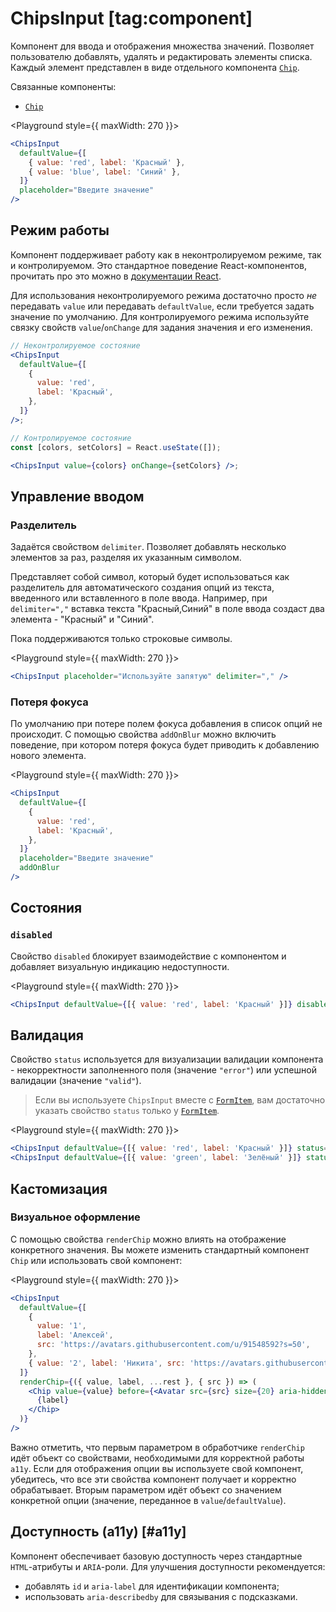 <Overview>

# ChipsInput [tag:component]

Компонент для ввода и отображения множества значений.
Позволяет пользователю добавлять, удалять и редактировать элементы списка.
Каждый элемент представлен в виде отдельного компонента [`Chip`](/components/chip).

Связанные компоненты:

- [`Chip`](/components/chip)

</Overview>

<Playground style={{ maxWidth: 270 }}>
  ```jsx
  <ChipsInput
    defaultValue={[
      { value: 'red', label: 'Красный' },
      { value: 'blue', label: 'Синий' },
    ]}
    placeholder="Введите значение"
  />
  ```
</Playground>

## Режим работы

Компонент поддерживает работу как в неконтролируемом режиме, так и контролируемом. Это стандартное поведение
React-компонентов, прочитать про это можно в [документации React](https://react.dev/reference/react-dom/components/input#controlling-an-input-with-a-state-variable).

Для использования неконтролируемого режима достаточно просто _не_ передавать `value` или передавать `defaultValue`, если
требуется задать значение по умолчанию.
Для контролируемого режима используйте связку свойств `value`/`onChange` для задания значения и его изменения.

```jsx
// Неконтролируемое состояние
<ChipsInput
  defaultValue={[
    {
      value: 'red',
      label: 'Красный',
    },
  ]}
/>;

// Контролируемое состояние
const [colors, setColors] = React.useState([]);

<ChipsInput value={colors} onChange={setColors} />;
```

## Управление вводом

### Разделитель

Задаётся свойством `delimiter`. Позволяет добавлять несколько элементов за раз, разделяя их указанным символом.

Представляет собой символ, который будет использоваться как разделитель для автоматического создания опций из текста,
введенного или вставленного в поле ввода. Например, при `delimiter=","` вставка текста "Красный,Синий" в поле ввода
создаст два элемента - "Красный" и "Синий".

Пока поддерживаются только строковые символы.

<Playground style={{ maxWidth: 270 }}>
  ```jsx
  <ChipsInput placeholder="Используйте запятую" delimiter="," />
  ```
</Playground>

### Потеря фокуса

По умолчанию при потере полем фокуса добавления в список опций не происходит.
С помощью свойства `addOnBlur` можно включить поведение, при котором потеря фокуса будет приводить к добавлению нового элемента.

<Playground style={{ maxWidth: 270 }}>
  ```jsx
  <ChipsInput
    defaultValue={[
      {
        value: 'red',
        label: 'Красный',
      },
    ]}
    placeholder="Введите значение"
    addOnBlur
  />
  ```
</Playground>

## Состояния

### `disabled`

Свойство `disabled` блокирует взаимодействие с компонентом и добавляет визуальную индикацию недоступности.

<Playground style={{ maxWidth: 270 }}>
  ```jsx
  <ChipsInput defaultValue={[{ value: 'red', label: 'Красный' }]} disabled />
  ```
</Playground>

## Валидация

Свойство `status` используется для визуализации валидации компонента - некорректности заполненного поля (значение `"error"`)
или успешной валидации (значение `"valid"`).

> Если вы используете `ChipsInput` вместе с [`FormItem`](/components/form-item), вам достаточно указать свойство `status` только у
> [`FormItem`](/components/form-item).

<Playground style={{ maxWidth: 270 }}>
  ```jsx
  <ChipsInput defaultValue={[{ value: 'red', label: 'Красный' }]} status="error" />
  <ChipsInput defaultValue={[{ value: 'green', label: 'Зелёный' }]} status="valid" />
  ```
</Playground>

## Кастомизация

### Визуальное оформление

С помощью свойства `renderChip` можно влиять на отображение конкретного значения. Вы можете изменить
стандартный компонент `Chip` или использовать свой компонент:

<Playground style={{ maxWidth: 270 }}>
  ```jsx
  <ChipsInput
    defaultValue={[
      {
        value: '1',
        label: 'Алексей',
        src: 'https://avatars.githubusercontent.com/u/91548592?s=50',
      },
      { value: '2', label: 'Никита', src: 'https://avatars.githubusercontent.com/u/32414396?s=50' },
    ]}
    renderChip={({ value, label, ...rest }, { src }) => (
      <Chip value={value} before={<Avatar src={src} size={20} aria-hidden />} {...rest}>
        {label}
      </Chip>
    )}
  />
  ```
</Playground>

Важно отметить, что первым параметром в обработчике `renderChip` идёт объект со свойствами, необходимыми для
корректной работы `a11y`. Если для отображения опции вы используете свой компонент, убедитесь, что все эти свойства
компонент получает и корректно обрабатывает. Вторым параметром идёт объект со значением конкретной опции
(значение, переданное в `value`/`defaultValue`).

## Доступность (a11y) [#a11y]

Компонент обеспечивает базовую доступность через стандартные `HTML`-атрибуты и `ARIA`-роли. Для улучшения доступности рекомендуется:

- добавлять `id` и `aria-label` для идентификации компонента;
- использовать `aria-describedby` для связывания с подсказками.
